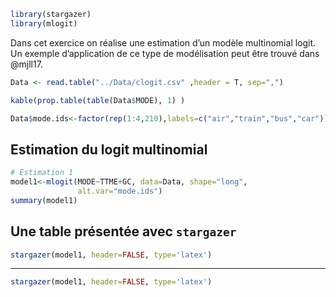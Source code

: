 
```r
library(stargazer)
library(mlogit)
```


Dans cet exercice on réalise une estimation d'un modèle multinomial logit. Un exemple d'application de ce type de modélisation peut être trouvé dans @mjll17.

```r
Data <- read.table("../Data/clogit.csv" ,header = T, sep=",")

kable(prop.table(table(Data$MODE), 1) )
```


<!-- Nous ajoutons une variable nécessaire pour la modélisation multinomiale  
Mais sans le montrer dans le doc -->

```r
Data$mode.ids<-factor(rep(1:4,210),labels=c("air","train","bus","car"))
```

## Estimation du logit multinomial {.allowframebreaks}

```r
# Estimation 1
model1<-mlogit(MODE~TTME+GC, data=Data, shape="long", 
               alt.var="mode.ids")
summary(model1)
```


## Une table présentée avec `stargazer`  {.allowframebreaks}

```r
stargazer(model1, header=FALSE, type='latex')
```

***

```r
stargazer(model1, header=FALSE, type='latex')
```
